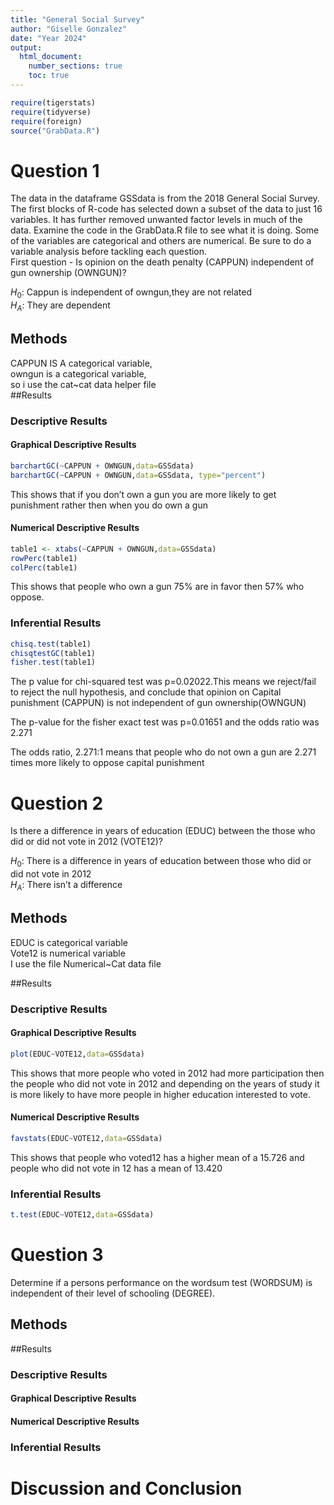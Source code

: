 ```yaml
---
title: "General Social Survey"
author: "Giselle Gonzalez"
date: "Year 2024"
output: 
  html_document:
    number_sections: true
    toc: true
---
```



```r
require(tigerstats)
require(tidyverse)
require(foreign)
source("GrabData.R")
```




#  Question 1

<!--In this section you explain what you are trying to show.  Where did the data come from?  What is the research or other question you are trying to answer?!-->

The data in the dataframe GSSdata is from the 2018 General Social Survey. The first blocks of R-code has selected down a subset of the data to just 16 variables. It has further removed unwanted factor levels in much of the data. Examine the code in the GrabData.R file to see what it is doing. Some of the variables are categorical and others are numerical. Be sure to do a variable analysis before tackling each question.  
First question - Is opinion on the death penalty (CAPPUN) independent of gun ownership (OWNGUN)?

$H_0$: Cappun is independent of owngun,they are not related  
$H_A$: They are dependent 

## Methods

<!--Decide on your methods:  use "variable analysis" or other appropriate descriptors.  Make sure to choose at least one graphical method and at least one numerical method.!-->

CAPPUN IS A categorical  variable,    
owngun is a  categorical variable,  
so i use the cat~cat data helper file   
##Results

<!--Divide this section into two sub-sections:  One for your descriptive  results and one for your inferential results.!-->

### Descriptive Results

#### Graphical Descriptive Results

<!--Graphical results here.  Make sure to show your code.  Provide appropriate labels for axes, giving units if possible, and provide a good title for the graph, too.  Use the graphical results to describe the patterns if any that exist in the data as focused toward the research question!-->



```r
barchartGC(~CAPPUN + OWNGUN,data=GSSdata)
barchartGC(~CAPPUN + OWNGUN,data=GSSdata, type="percent")

```

This shows that if you don't own a gun you are more likely to get punishment rather then when you do own a gun 

#### Numerical Descriptive Results


```r
table1 <- xtabs(~CAPPUN + OWNGUN,data=GSSdata)
rowPerc(table1)
colPerc(table1)
```

This shows that people who own a gun 75% are in favor then 57% who oppose.

<!--Numerical results go here. Use the numerical results to describe the patterns if any that exist in the data as focused toward the research question!-->


### Inferential Results

<!--State hypothesis clearly.  Make sure your discussion of the inferential test covers all the aspects that the test output produces, such as test statistic, p-value etc.  Make a decision about the null hypothesis, explain the assumptions on which the selected test/procedure was based, and why the chosen procedure satisfys the assumptions and is appropriate to answer the research question!-->

```r
chisq.test(table1)
chisqtestGC(table1)
fisher.test(table1)
```

 The p value for chi-squared test was p=0.02022.This means we reject/fail to reject the null hypothesis, and conclude that opinion on Capital punishment (CAPPUN) is not independent of gun ownership(OWNGUN)
 
 
The p-value for the fisher exact test was p=0.01651 and the odds ratio was 2.271  
 
The odds ratio, 2.271:1 means that people who do not own a gun are 2.271 times more likely to oppose capital punishment

#  Question 2

<!--In this section you explain what you are trying to show.  Where did the data come from?  What is the research or other question you are trying to answer?!-->

Is there a difference in years of education (EDUC) between the those who did or did not vote in 2012 (VOTE12)?

$H_0$: There is a difference in years of education between those who did or did not vote in 2012  
$H_A$: There isn't a difference 

## Methods

<!--Decide on your methods:  use "variable analysis" or other appropriate descriptors.  Make sure to choose at least one graphical method and at least one numerical method.!-->

 EDUC is categorical variable   
 Vote12 is numerical variable   
 I use the file Numerical~Cat data file  
 

##Results

<!--Divide this section into two sub-sections:  One for your descriptive  results and one for your inferential results.!-->

### Descriptive Results

#### Graphical Descriptive Results

<!--Graphical results here.  Make sure to show your code.  Provide appropriate labels for axes, giving units if possible, and provide a good title for the graph, too.  Use the graphical results to describe the patterns if any that exist in the data as focused toward the research question!-->

```r
plot(EDUC~VOTE12,data=GSSdata)
```

This shows that more people who voted in 2012 had more participation then the people who did not vote in 2012 and depending on the years of study it is more likely to have more people in higher education interested to vote.  

#### Numerical Descriptive Results  

```r
favstats(EDUC~VOTE12,data=GSSdata)
```

This shows that people who voted12 has a higher mean of a 15.726 and people who did not vote in 12 has a mean of 13.420

<!--Numerical results go here. Use the numerical results to describe the patterns if any that exist in the data as focused toward the research question!-->

### Inferential Results

```r
t.test(EDUC~VOTE12,data=GSSdata)
```


<!--State hypothesis clearly.  Make sure your discussion of the inferential test covers all the aspects that the test output produces, such as test statistic, p-value etc.  Make a decision about the null hypothesis, explain the assumptions on which the selected test/procedure was based, and why the chosen procedure satisfys the assumptions and is appropriate to answer the research question!-->

#  Question 3

<!--In this section you explain what you are trying to show.  Where did the data come from?  What is the research or other question you are trying to answer?!-->

Determine if a persons performance on the wordsum test (WORDSUM) is independent of their level of schooling (DEGREE).

## Methods

<!--Decide on your methods:  use "variable analysis" or other appropriate descriptors.  Make sure to choose at least one graphical method and at least one numerical method.!-->

##Results

<!--Divide this section into two sub-sections:  One for your descriptive  results and one for your inferential results.!-->

### Descriptive Results

#### Graphical Descriptive Results

<!--Graphical results here.  Make sure to show your code.  Provide appropriate labels for axes, giving units if possible, and provide a good title for the graph, too.  Use the graphical results to describe the patterns if any that exist in the data as focused toward the research question!-->

#### Numerical Descriptive Results

<!--Numerical results go here. Use the numerical results to describe the patterns if any that exist in the data as focused toward the research question!-->

### Inferential Results

<!--State hypothesis clearly.  Make sure your discussion of the inferential test covers all the aspects that the test output produces, such as test statistic, p-value etc.  Make a decision about the null hypothesis, explain the assumptions on which the selected test/procedure was based, and why the chosen procedure satisfys the assumptions and is appropriate to answer the research question!-->


# Discussion and Conclusion

<!--Discussion and conclusion here.  If you found a relationship be sure to consider whether the relationship occurs because one of the variavbles causes the other, or whether they perhasps are related for some other reason.  Watch the chapter 6 videos from the GeorgeTown videos collection.!-->

